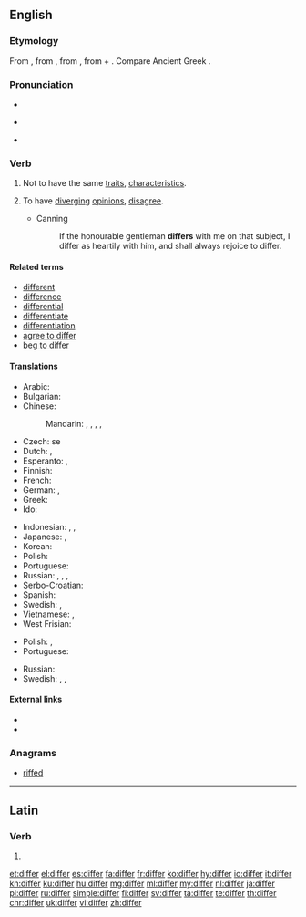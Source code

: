 ==English==

===Etymology===
From {{etyl|enm|en}} {{term|differen|lang=enm}}, from {{etyl|fro|en}} {{term|differer|lang=fro}}, from {{etyl|la|en}} {{m|la|differō||carry apart, put off, defer; differ}}, from {{term|dis-||apart|lang=la}} + {{m|la|ferō||carry, bear}}. Compare Ancient Greek {{term|διαφέρω|lang=grc}}.

===Pronunciation===
* {{audio|en-us-differ.ogg|Audio (US)|lang=en}}
* {{a|UK}} {{IPA|/ˈdɪfə/|lang=en}}
* {{rhymes|ɪfə(r)|lang=en}}

===Verb===
{{en-verb}}

# Not to have the same [[traits]], [[characteristic|characteristics]].
# {{context|people, groups, etc.|lang=en}} To have [[diverge|diverging]] [[opinion]]s, [[disagree]].
#* Canning
#*: If the honourable gentleman '''differs''' with me on that subject, I differ as heartily with him, and shall always rejoice to differ.

====Related terms====
* [[different]]
* [[difference]]
* [[differential]]
* [[differentiate]]
* [[differentiation]]
* [[agree to differ]]
* [[beg to differ]]

====Translations====
{{trans-top|not to have the same characteristics}}
* Arabic: {{t|ar|اِخْتَلَفَ}}
* Bulgarian: {{t+|bg|различавам|tr=različávam se|alt=различавам се}}
* Chinese:
*: Mandarin: {{t+|cmn|不同|tr=bùtóng|sc=Hani}}, {{t+|cmn|差別|sc=Hani}}, {{t|cmn|差别|tr=chābié|sc=Hani}}, {{t|cmn|不一樣|sc=Hani}}, {{t+|cmn|不一样|tr=bù yīyàng|sc=Hani}}
* Czech: {{t|cs|lišit}} se
* Dutch: {{t+|nl|verschillen}}, {{t+|nl|afwijken}}
* Esperanto: {{t|eo|malsimili}}, {{t|eo|diferenci}}
* Finnish: {{t+|fi|erota}}
* French: {{t+|fr|différer}}
* German: {{t+|de|unterscheiden|alt=sich unterscheiden}}, {{t+|de|abweichen}}
* Greek: {{t+|el|διαφέρω}}
* Ido: {{t+|io|diferar}}
{{trans-mid}}
* Indonesian: {{t+|id|beda}}, {{t+|id|beda|alt=berbeda}}, {{t+|id|lain|alt=berlainan}}
* Japanese: {{t|ja|異なる|tr=ことなる, kotonaru|sc=Jpan}}, {{t+|ja|違う|tr=ちがう, chigau|sc=Jpan}}
* Korean: {{t+|ko|다르다|sc=Kore}}
* Polish: {{t+|pl|różnić się}}
* Portuguese: {{t+|pt|diferir}}
* Russian: {{t+|ru|отлича́ться|impf}}, {{t+|ru|отличи́ться|pf}}, {{t+|ru|различа́ться|impf}}, {{t|ru|различи́ться|pf}}
* Serbo-Croatian: {{t+|sh|razlikovati se}}
* Spanish: {{t+|es|diferir}}
* Swedish: {{t|sv|vara olika}}, {{t|sv|skilja sig åt}}
* Vietnamese: {{t+|vi|khác}}, {{t+|vi|giống|alt=không giống}}
* West Frisian: {{t|fy|ferskille}}
{{trans-bottom}}

{{trans-top|to have diverging opinions, disagree}}
* Polish: {{t|pl|[[nie]] [[zgadzać się]]}}, {{t|pl|[[mieć]] [[inne]] [[zdanie]]}}
* Portuguese: {{t+|pt|divergir}}
{{trans-mid}}
* Russian: {{t|ru|расходи́ться во мне́ниях}}
* Swedish: {{t|sv|ha en avvikande uppfattning}}, {{t|sv|tycka annorlunda}}, {{t|sv|vara av en annan mening}}
{{trans-bottom}}

====External links====
* {{R:Webster 1913}}
* {{R:Century 1911}}

===Anagrams===
* [[riffed#English|riffed]]

----

==Latin==

===Verb===
{{la-verb-form|differ}}

# {{inflection of|differō||2|s|pres|actv|impr|lang=la}}

[[et:differ]]
[[el:differ]]
[[es:differ]]
[[fa:differ]]
[[fr:differ]]
[[ko:differ]]
[[hy:differ]]
[[io:differ]]
[[it:differ]]
[[kn:differ]]
[[ku:differ]]
[[hu:differ]]
[[mg:differ]]
[[ml:differ]]
[[my:differ]]
[[nl:differ]]
[[ja:differ]]
[[pl:differ]]
[[ru:differ]]
[[simple:differ]]
[[fi:differ]]
[[sv:differ]]
[[ta:differ]]
[[te:differ]]
[[th:differ]]
[[chr:differ]]
[[uk:differ]]
[[vi:differ]]
[[zh:differ]]